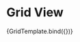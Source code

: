 

<Meta
  title="Mapping App/Dashboard/Map view"
  component={GridMap}
  decorators={[withChakra]}
/>

# Grid View


<Canvas>
  <Story
    name="Grid"
    args={{
      data: {
        id: "",
        mapStatus: "",
        title: "Title",
        owner: {
          profileName: "Digiole",
        },
        creation: "2022-06-22",
        lastModification: "2022-06-22",
        image: "",
        location: [{
          continent: "Europe",
          country: "Finland",
          region: "",
          city: "",
        }],
        industry: [{
          mainIndustry: "Information Technology",
          subIndustry: "",
        }],
        service: [],
    },
    }}
  >
    {GridTemplate.bind({})}
  </Story>
</Canvas>


<ArgsTable story="Grid" />

